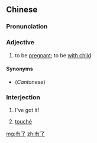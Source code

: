 ==Chinese==
{{zh-forms}}

===Pronunciation===
{{zh-pron
|m=yǒule
|cat=a,intj
}}

===Adjective===
{{zh-adj}}

# {{lb|zh|euphemistic}} to be [[pregnant]]; to be [[with child]]

====Synonyms====
* (''Cantonese'') {{zh-l|有咗}}

===Interjection===
{{zh-interj}}

# {{lb|zh|of an idea}} I've got it!
# {{lb|zh|fencing}} [[touché]]

[[mg:有了]]
[[zh:有了]]